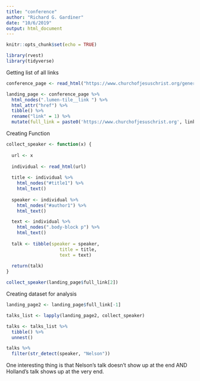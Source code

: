 ```yaml
---
title: "conference"
author: "Richard G. Gardiner"
date: "10/6/2019"
output: html_document
---
```


```r
knitr::opts_chunk$set(echo = TRUE)
```


```r
library(rvest)
library(tidyverse)
```


Getting list of all links
```r
conference_page <- read_html("https://www.churchofjesuschrist.org/general-conference?lang=eng&country=ca")

landing_page <- conference_page %>%
  html_nodes(".lumen-tile__link ") %>%
  html_attr("href") %>%
  tibble() %>%
  rename("link" = 1) %>%
  mutate(full_link = paste0('https://www.churchofjesuschrist.org', link))
```


Creating Function
```r
collect_speaker <- function(x) {
  
  url <- x
  
  individual <- read_html(url)
  
  title <- individual %>%
    html_nodes("#title1") %>%
    html_text()
  
  speaker <- individual %>%
    html_nodes("#author1") %>%
    html_text()

  text <- individual %>%
    html_nodes(".body-block p") %>%
    html_text()
  
  talk <- tibble(speaker = speaker, 
                    title = title, 
                    text = text) 
  
  return(talk)
}

collect_speaker(landing_page$full_link[2])
```

Creating dataset for analysis
```r
landing_page2 <- landing_page$full_link[-1]

talks_list <- lapply(landing_page2, collect_speaker)

talks <- talks_list %>%
  tibble() %>%
  unnest()

talks %>%
  filter(str_detect(speaker, "Nelson"))
```

One interesting thing is that Nelson's talk doesn't show up at the end AND Holland's talk shows up at the very end.
